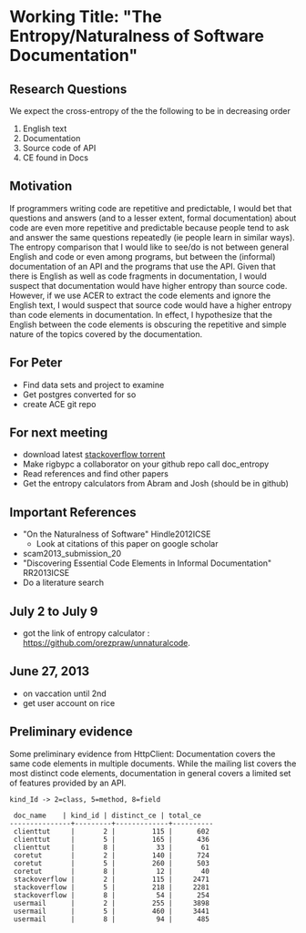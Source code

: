 =Working Title: "The Entropy/Naturalness of Software Documentation"=

==Research Questions==

We expect the cross-entropy of the the following to be in decreasing order

#English text
#Documentation
#Source code of API
#CE found in Docs

==Motivation==
If programmers writing code are repetitive and predictable, I would
bet that questions and answers (and to a lesser extent, formal
documentation) about code are even more repetitive and predictable
because people tend to ask and answer the same questions repeatedly
(ie people learn in similar ways). The entropy comparison that I
would like to see/do is not between general English and code or even
among programs, but between the (informal) documentation of an API and
the programs that use the API. Given that there is English as well as
code fragments in documentation, I would suspect that documentation
would have higher entropy than source code. However, if we use ACER to
extract the code elements and ignore the English text, I would suspect
that source code would have a higher entropy than code elements in
documentation. In effect, I hypothesize that the English between the
code elements is obscuring the repetitive and simple nature of the
topics covered by the documentation.

==For Peter==

*Find data sets and project to examine
* Get postgres converted for so
* create ACE git repo

==For next meeting==

*download latest [http://www.clearbits.net/torrents/2141-jun-2013 stackoverflow torrent]
*Make rigbypc a collaborator on your github repo call doc_entropy 
*Read references and find other papers
*Get the entropy calculators from Abram and Josh (should be in github)

==Important References==

* "On the Naturalness of Software" Hindle2012ICSE
**Look at citations of this paper on google scholar
* scam2013_submission_20
* "Discovering Essential Code Elements in Informal Documentation" RR2013ICSE
* Do a literature search

==July 2 to July 9==
* got the link of entropy calculator : https://github.com/orezpraw/unnaturalcode.


==June 27, 2013==

*on vaccation until 2nd
*get user account on rice

==Preliminary evidence==

Some preliminary evidence from HttpClient: Documentation covers the
same code elements in multiple documents. While the mailing list
covers the most distinct code elements, documentation in general
covers a limited set of features provided by an API.

<pre>
kind_Id -> 2=class, 5=method, 8=field

 doc_name    | kind_id | distinct_ce | total_ce
---------------+---------+-------------+----------
 clienttut     |       2 |         115 |      602
 clienttut     |       5 |         165 |      436
 clienttut     |       8 |          33 |       61
 coretut       |       2 |         140 |      724
 coretut       |       5 |         260 |      503
 coretut       |       8 |          12 |       40
 stackoverflow |       2 |         115 |     2471
 stackoverflow |       5 |         218 |     2281
 stackoverflow |       8 |          54 |      254
 usermail      |       2 |         255 |     3898
 usermail      |       5 |         460 |     3441
 usermail      |       8 |          94 |      485
</pre>
